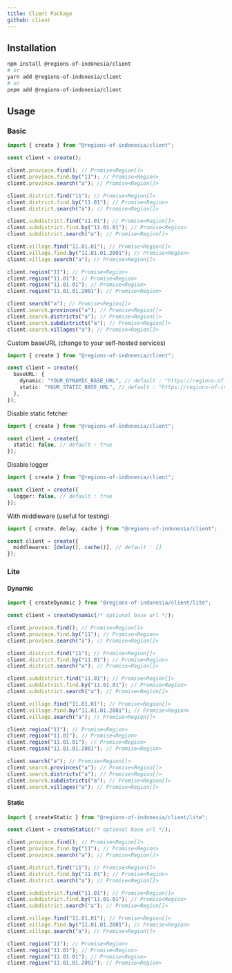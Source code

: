 ```yaml
---
title: Client Package
github: client
---
```



<NPMPackageBadges name="client" />

## Installation

```bash
npm install @regions-of-indonesia/client
# or
yarn add @regions-of-indonesia/client
# or
pnpm add @regions-of-indonesia/client
```

## Usage

### Basic

```typescript
import { create } from "@regions-of-indonesia/client";

const client = create();

client.province.find(); // Promise<Region[]>
client.province.find.by("11"); // Promise<Region>
client.province.search("a"); // Promise<Region[]>

client.district.find("11"); // Promise<Region[]>
client.district.find.by("11.01"); // Promise<Region>
client.district.search("a"); // Promise<Region[]>

client.subdistrict.find("11.01"); // Promise<Region[]>
client.subdistrict.find.by("11.01.01"); // Promise<Region>
client.subdistrict.search("a"); // Promise<Region[]>

client.village.find("11.01.01"); // Promise<Region[]>
client.village.find.by("11.01.01.2001"); // Promise<Region>
client.village.search("a"); // Promise<Region[]>

client.region("11"); // Promise<Region>
client.region("11.01"); // Promise<Region>
client.region("11.01.01"); // Promise<Region>
client.region("11.01.01.2001"); // Promise<Region>

client.search("a"); // Promise<Region[]>
client.search.provinces("a"); // Promise<Region[]>
client.search.districts("a"); // Promise<Region[]>
client.search.subdistricts("a"); // Promise<Region[]>
client.search.villages("a"); // Promise<Region[]>
```

Custom baseURL (change to your self-hosted services)

```typescript
import { create } from "@regions-of-indonesia/client";

const client = create({
  baseURL: {
    dynamic: "YOUR_DYNAMIC_BASE_URL", // default : "https://regions-of-indonesia.deno.dev"
    static: "YOUR_STATIC_BASE_URL", // default : "https://regions-of-indonesia.github.io/static"
  },
});
```

Disable static fetcher

```typescript
import { create } from "@regions-of-indonesia/client";

const client = create({
  static: false, // default : true
});
```

Disable logger

```typescript
import { create } from "@regions-of-indonesia/client";

const client = create({
  logger: false, // default : true
});
```

With middleware (useful for testing)

```typescript
import { create, delay, cache } from "@regions-of-indonesia/client";

const client = create({
  middlewares: [delay(), cache()], // default : []
});
```

### Lite

#### Dynamic

```typescript
import { createDynamic } from "@regions-of-indonesia/client/lite";

const client = createDynamic(/* optional base url */);

client.province.find(); // Promise<Region[]>
client.province.find.by("11"); // Promise<Region>
client.province.search("a"); // Promise<Region[]>

client.district.find("11"); // Promise<Region[]>
client.district.find.by("11.01"); // Promise<Region>
client.district.search("a"); // Promise<Region[]>

client.subdistrict.find("11.01"); // Promise<Region[]>
client.subdistrict.find.by("11.01.01"); // Promise<Region>
client.subdistrict.search("a"); // Promise<Region[]>

client.village.find("11.01.01"); // Promise<Region[]>
client.village.find.by("11.01.01.2001"); // Promise<Region>
client.village.search("a"); // Promise<Region[]>

client.region("11"); // Promise<Region>
client.region("11.01"); // Promise<Region>
client.region("11.01.01"); // Promise<Region>
client.region("11.01.01.2001"); // Promise<Region>

client.search("a"); // Promise<Region[]>
client.search.provinces("a"); // Promise<Region[]>
client.search.districts("a"); // Promise<Region[]>
client.search.subdistricts("a"); // Promise<Region[]>
client.search.villages("a"); // Promise<Region[]>
```

#### Static

```typescript
import { createStatic } from "@regions-of-indonesia/client/lite";

const client = createStatic(/* optional base url */);

client.province.find(); // Promise<Region[]>
client.province.find.by("11"); // Promise<Region>
client.province.search("a"); // Promise<Region[]>

client.district.find("11"); // Promise<Region[]>
client.district.find.by("11.01"); // Promise<Region>
client.district.search("a"); // Promise<Region[]>

client.subdistrict.find("11.01"); // Promise<Region[]>
client.subdistrict.find.by("11.01.01"); // Promise<Region>
client.subdistrict.search("a"); // Promise<Region[]>

client.village.find("11.01.01"); // Promise<Region[]>
client.village.find.by("11.01.01.2001"); // Promise<Region>
client.village.search("a"); // Promise<Region[]>

client.region("11"); // Promise<Region>
client.region("11.01"); // Promise<Region>
client.region("11.01.01"); // Promise<Region>
client.region("11.01.01.2001"); // Promise<Region>
```
